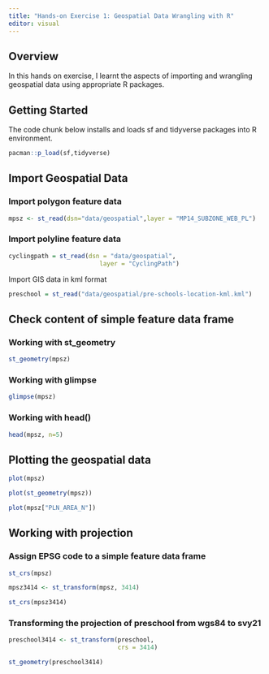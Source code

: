 ```yaml
---
title: "Hands-on Exercise 1: Geospatial Data Wrangling with R"
editor: visual
---
```


## Overview

In this hands on exercise, I learnt the aspects of importing and wrangling geospatial data using appropriate R packages.

## Getting Started

The code chunk below installs and loads sf and tidyverse packages into R environment.

```r
pacman::p_load(sf,tidyverse)
```

## Import Geospatial Data

### Import polygon feature data

```r
mpsz <- st_read(dsn="data/geospatial",layer = "MP14_SUBZONE_WEB_PL")
```

### Import polyline feature data

```r
cyclingpath = st_read(dsn = "data/geospatial", 
                         layer = "CyclingPath")
```

Import GIS data in kml format

```r
preschool = st_read("data/geospatial/pre-schools-location-kml.kml")
```

## Check content of simple feature data frame

### Working with st_geometry

```r
st_geometry(mpsz)
```

### Working with glimpse

```r
glimpse(mpsz)
```

### Working with head()

```r
head(mpsz, n=5)  
```

## Plotting the geospatial data

```r
plot(mpsz)
```

```r
plot(st_geometry(mpsz))
```

```r
plot(mpsz["PLN_AREA_N"])
```

## Working with projection

### Assign EPSG code to a simple feature data frame

```r
st_crs(mpsz)
```

```r
mpsz3414 <- st_transform(mpsz, 3414)
```

```r
st_crs(mpsz3414)
```

### Transforming the projection of preschool from wgs84 to svy21

```r
preschool3414 <- st_transform(preschool, 
                              crs = 3414)
```

```r
st_geometry(preschool3414)
```

